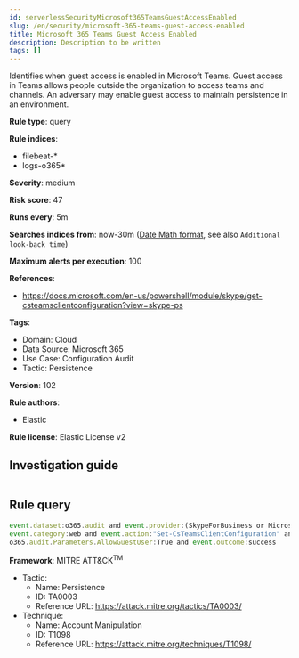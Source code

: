 ```yaml
---
id: serverlessSecurityMicrosoft365TeamsGuestAccessEnabled
slug: /en/security/microsoft-365-teams-guest-access-enabled
title: Microsoft 365 Teams Guest Access Enabled
description: Description to be written
tags: []
---
```


<div id="microsoft-365-teams-guest-access-enabled"></div>

Identifies when guest access is enabled in Microsoft Teams. Guest access in Teams allows people outside the organization to access teams and channels. An adversary may enable guest access to maintain persistence in an environment.

**Rule type**: query

**Rule indices**: 

* filebeat-*
* logs-o365*

**Severity**: medium

**Risk score**: 47

**Runs every**: 5m

**Searches indices from**: now-30m ([Date Math format](((ref))/common-options.html#date-math), see also <DocLink id="serverlessSecurityRulesUiCreate" section="set-the-rules-schedule">`Additional look-back time`</DocLink>)

**Maximum alerts per execution**: 100

**References**: 

* https://docs.microsoft.com/en-us/powershell/module/skype/get-csteamsclientconfiguration?view=skype-ps

**Tags**: 

* Domain: Cloud
* Data Source: Microsoft 365
* Use Case: Configuration Audit
* Tactic: Persistence

**Version**: 102

**Rule authors**: 

* Elastic

**Rule license**: Elastic License v2

## Investigation guide

```markdown

```

## Rule query

```js
event.dataset:o365.audit and event.provider:(SkypeForBusiness or MicrosoftTeams) and
event.category:web and event.action:"Set-CsTeamsClientConfiguration" and
o365.audit.Parameters.AllowGuestUser:True and event.outcome:success

```

**Framework**: MITRE ATT&CK<sup>TM</sup>

* Tactic:
    * Name: Persistence
    * ID: TA0003
    * Reference URL: https://attack.mitre.org/tactics/TA0003/
* Technique:
    * Name: Account Manipulation
    * ID: T1098
    * Reference URL: https://attack.mitre.org/techniques/T1098/

